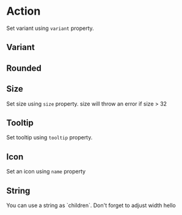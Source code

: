 
<Meta title="Components/Action" component={Action} />

# Action

<Description>Set variant using `variant` property.</Description>

## Variant

<Canvas>
  <Story name="variant" args={{}}>
    <Action name="lock" variant="link" m={1} />
    <Action name="lock" variant="primary" m={1} />
    <Action name="lock" variant="secondary" m={1} />
    <Action name="lock" variant="secondary-bordered" m={1} />
    <Action name="lock" variant="success" m={1} />
    <Action name="lock" variant="success-bordered" m={1} />
    <Action name="lock" variant="success-soft-bordered" m={1} />
    <Action name="lock" variant="warning" m={1} />
    <Action name="lock" variant="warning-bordered" m={1} />
    <Action name="lock" variant="warning-soft-bordered" m={1} />
  </Story>
</Canvas>

## Rounded

<Canvas>
  <Story name="rounded" args={{}}>
    <Action name="lock" variant="primary" m={1} rounded={true} />
    <Action name="lock" variant="secondary" m={1} rounded={true} />
    <Action name="lock" variant="secondary-bordered" m={1} rounded={true} />
  </Story>
</Canvas>

## Size

<Description>Set size using `size` property.</Description>
<Description>size will throw an error if size > 32 </Description>

<Canvas>
  <Story name="size" args={{}}>
    <Action name="lock" size={10} variant="primary" m={1} />
    <Action name="lock" size={25} variant="warning" m={1} />
    <Action name="lock" size={40} variant="secondary" m={1} />
    <Action name="lock" size={60} variant="secondary" m={1} />
  </Story>
</Canvas>

## Tooltip

<Description>Set tooltip using `tooltip` property.</Description>

<Canvas>
  <Story name="tooltip" args={{}}>
    <Action name="lock" variant="primary" m={1} tooltip="I am locked" />
  </Story>
</Canvas>

## Icon

<Description>Set an icon using `name` property</Description>

<Canvas>
  <Story name="icon" args={{}}>
    <Action name="eye" variant="secondary-bordered" m={1} />
    <Action name="cancel" variant="warning-soft-bordered" m={1} />
  </Story>
</Canvas>

## String

<Description>
  You can use a string as `children`. Don't forget to adjust width
</Description>

<Canvas>
  <Story name="string" args={{}}>
    <Action variant="secondary-bordered" width={72} m={1}>
      hello
    </Action>
  </Story>
</Canvas>
